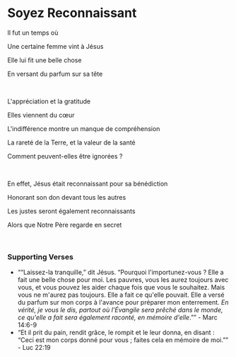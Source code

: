 # Soyez Reconnaissant

Il fut un temps où

Une certaine femme vint à Jésus

Elle lui fit une belle chose

En versant du parfum sur sa tête

<br />

L'appréciation et la gratitude

Elles viennent du cœur

L'indifférence montre un manque de compréhension

La rareté de la Terre, et la valeur de la santé

Comment peuvent-elles être ignorées ?

<p></p>

<br />

En effet, Jésus était reconnaissant pour sa bénédiction

Honorant son don devant tous les autres

Les justes seront également reconnaissants

Alors que Notre Père regarde en secret

<br />

### Supporting Verses

- ““Laissez-la tranquille,” dit Jésus. “Pourquoi l'importunez-vous ? Elle a fait une belle chose pour moi. Les pauvres, vous les aurez toujours avec vous, et vous pouvez les aider chaque fois que vous le souhaitez. Mais vous ne m'aurez pas toujours. Elle a fait ce qu'elle pouvait. Elle a versé du parfum sur mon corps à l'avance pour préparer mon enterrement. *En vérité, je vous le dis, partout où l'Évangile sera prêché dans le monde, ce qu'elle a fait sera également raconté, en mémoire d'elle*.”” - Marc 14:6-9
- “Et il prit du pain, rendit grâce, le rompit et le leur donna, en disant : “Ceci est mon corps donné pour vous ; faites cela en mémoire de moi.”” - Luc 22:19